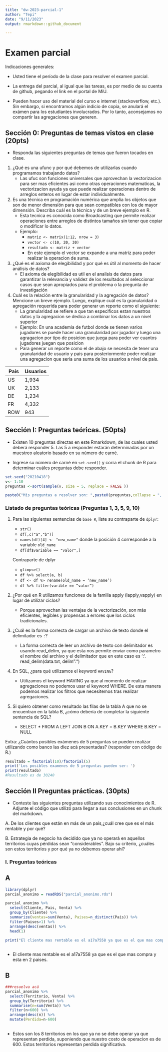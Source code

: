 ```yaml
---
title: "dw-2023-parcial-1"
author: "Tepi"
date: "9/11/2023"
output: rmarkdown::github_document

---
```


# Examen parcial

Indicaciones generales:

* Usted tiene el período de la clase para resolver el examen parcial.
* La entrega del parcial, al igual que las tareas, es por medio de su cuenta de github, pegando el link en el portal de MiU.


* Pueden hacer uso del material del curso e internet (stackoverflow, etc.). Sin embargo, si encontramos algún indicio de copia, se anulará el exámen para los estudiantes involucrados. Por lo tanto, aconsejamos no compartir las agregaciones que generen.

## Sección 0: Preguntas de temas vistos en clase (20pts)

* Responda las siguientes preguntas de temas que fueron tocados en clase. 

1. ¿Qué es una ufunc y por qué debemos de utilizarlas cuando programamos trabajando datos?
    * Las ufuc son funciones universales que aprovechan la vectorizacion para ser mas eficientes asi como otras operaciones matematicas, la vectorizacion ayuda        ya que puede realizar operaciones dentro de arreglos enteros en lugar de estar individualmente.

2. Es una técnica en programación numérica que amplía los objetos que son de menor dimensión para que sean compatibles con los de mayor dimensión. Describa cuál es la técnica y de un breve ejemplo en R.
    * Esta tecnica es conocida como Broadcasting que permite realizar operaciones entre arreglos de distintos tamaños sin tener que copiar o modificar lo datos.
    - Ejemplo: 
      * `matriz <- matrix(1:12, nrow = 3)`
      * `vector <- c(10, 20, 30)`
      * `resultado <- matriz + vector`
      * En este ejemplo el vector se expande a una matriz para poder realizar la operacion de suma.

3. ¿Qué es el axioma de elegibilidad y por qué es útil al momento de hacer análisis de datos? 
    * El axioma de elegibilidad es util en el analisis de datos para garantizar la relevancia y validez de los resultados al seleccionar casos que sean apropiados     para el problema o la pregunta de investigación

4. Cuál es la relación entre la granularidad y la agregación de datos? Mencione un breve ejemplo. Luego, explique cuál es la granularidad o agregación requerida para poder generar un reporte como el siguiente:
    * La granularidad se refiere a que tan especificos estan nuestros datos y la agregacion se dedica a combinar los datos a un nivel superior
    * Ejemplo: En una academia de futbol donde se tienen varios jugadores se puede hacer una granularidad por jugador y luego una agragacion por tipo de posicion       que juega para poder ver cuantos jugadores juegan que posicion
    * Para generar un reporte como el de abajo se necesita de tener una granularidad de usuario y pais para posteriormente poder realizar una agregacion que           seria una suma de los usuarios a nivel de pais.
    
|Pais | Usuarios |
|-----|----------|
|US   | 1,934    |
|UK   | 2,133    |
|DE   | 1,234    |
|FR   | 4,332    |
|ROW  | 943      |

## Sección I: Preguntas teóricas. (50pts)

* Existen 10 preguntas directas en este Rmarkdown, de las cuales usted deberá responder 5. Las 5 a responder estarán determinadas por un muestreo aleatorio basado en su número de carné.

* Ingrese su número de carné en  `set.seed()` y corra el chunk de R para determinar cuáles preguntas debe responder.


```r

set.seed("20210418") 
v<- 1:10
preguntas <-sort(sample(v, size = 5, replace = FALSE ))

paste0("Mis preguntas a resolver son: ",paste0(preguntas,collapse = ", "))

```


### Listado de preguntas teóricas (Preguntas 1, 3, 5, 9, 10)

1. Para las siguientes sentencias de `base R`, liste su contraparte de `dplyr`:
    * `str()`
    * `df[,c("a","b")]`
    * `names(df)[4] <- "new_name"` donde la posición 4 corresponde a la variable `old_name`
    * `df[df$variable == "valor",]`
    
    Contraparte de dplyr

    * `glimpse()`
    * `df %>% select(a, b)`
    * `df <- df %> rename(old_name = ‘new_name’)`
    * `df %>% filter(varible == “valor”)`

3. ¿Por qué en R utilizamos funciones de la familia apply (lapply,vapply) en lugar de utilizar ciclos?
    * Porque aprovechan las ventajas de la vectorización, son más eficientes, legibles y propensas a errores que los ciclos tradicionales.

5. ¿Cuál es la forma correcta de cargar un archivo de texto donde el delimitador es `:`?
    * La forma correcta de leer un archivo de texto con delimitador es usando read_delim, ya que esta nos permite enviar como parametro el nombre del archivo y        el delimitador que en este caso es ':'. read_delim(data.txt, delim":")

9. En SQL, ¿para qué utilizamos el keyword `HAVING`?
    * Utilizamos el keyword HAVING ya que al momento de realizar agregaciones no podemos usar el keyword WHERE. De esta manera podemos realizar los filtros que        necesitemos tras realizar agregaciones.
    
10. Si quiero obtener como resultado las filas de la tabla A que no se encuentran en la tabla B, ¿cómo debería de completar la siguiente sentencia de SQL?

    * SELECT * FROM A LEFT JOIN B ON A.KEY = B.KEY WHERE B.KEY = NULL
  
Extra: ¿Cuántos posibles exámenes de 5 preguntas se pueden realizar utilizando como banco las diez acá presentadas?
(responder con código de R.)

```r
resultado = factorial(10)/factorial(5)
print('Los posibles examenes de 5 preguntas pueden ser: ')
print(resultado)
#Resultado es de 30240
```


## Sección II Preguntas prácticas. (30pts)


* Conteste las siguientes preguntas utilizando sus conocimientos de R. Adjunte el código que utilizó para llegar a sus conclusiones en un chunk del markdown.

A. De los clientes que están en más de un país,¿cuál cree que es el más rentable y por qué?

B. Estrategia de negocio ha decidido que ya no operará en aquellos territorios cuyas pérdidas sean "considerables". Bajo su criterio, ¿cuáles son estos territorios y por qué ya no debemos operar ahí?



### I. Preguntas teóricas


## A

```r
library(dplyr)
parcial_anonimo = readRDS("parcial_anonimo.rds")

parcial_anonimo %>% 
  select(Cliente, Pais, Venta) %>% 
  group_by(Cliente) %>% 
  summarize(ventas=sum(Venta), Paises=n_distinct(Pais)) %>% 
  filter(Paises>1) %>% 
  arrange(desc(ventas)) %>% 
  head(1)

print("El cliente mas rentable es el a17a7558 ya que es el que mas compra y esta en 2 paises.")
  
```
* El cliente mas rentable es el a17a7558 ya que es el que mas compra y esta en 2 paises.

## B

```r
###resuelva acá
parcial_anonimo %>% 
  select(Territorio, Venta) %>% 
  group_by(Territorio) %>% 
  summarise(n=sum(Venta)) %>% 
  filter(n<600) %>% 
  arrange(desc(n)) %>% 
  mutate(Perdida=n-600)
  
```
* Estos son los 8 territorios en los que ya no se debe operar ya que representan perdida, suponiendo que nuestro costo de operacion es de 600. Estos territorios representan perdida significativa.
